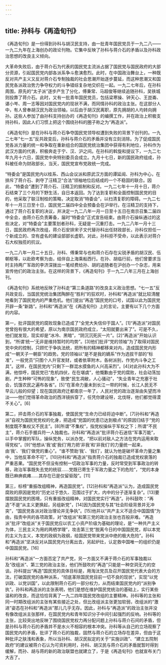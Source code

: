 ```yaml
---
---
---
```

title: 孙科与《再造旬刊》
---




《再造旬刊》是一份得到孙科与胡汉民支持，由一批青年国民党员于一九二八——一九二九年在上海创办的政论刊物。它集中反映了孙科与蒋介石的矛盾以及孙科政治思想的改良主义倾向。

大革命失败后，由于蒋介石为代表的国民党主流派占据了国民党与国民政府的大部分资源，引起国民党内部各派系争斗愈演愈烈。此时，在中国政治舞台上，一种既反对共产主义又反对蒋介石专制独裁的社会思潮开始逐步蔓延，而这种思潮又和国民党各派政治势力争夺权力的斗争错综复杂地交织在一起。一九二七年后，在孙科周围，原先的“太子派”逐步产生了分化，傅秉常、马超俊等继续追随孙科，吴铁城则投靠了蒋介石。此时，又有一批青年国民党员，包括梁寒操、钟天心、王崑崙、谌小岑、周一志等因对国民党内的现状不满，而同情孙科的政治主张。在这部分人中，有人曾奉胡汉民为政治领袖，以后由于胡汉民离职，原先拥胡的人均转向拥孙。这些人参加了由孙科支持创办的《再造旬刊》的编撰工作，并在政治上积极支持孙科，因此人们习惯上把这个围绕孙科的圈子称之为“再造派”。

《再造旬刊》是在孙科与蒋介石争夺国民党领导权遭到失败的背景下创刊的。一九二七年“七一五”反共政变后，孙科与蒋介石的矛盾并没有立刻消除。为了促成国民党各派力量的统一和争取在重新组合的国民党统治集团中获得有利地位，孙科作为武汉方面的代表，积极奔走于宁、汉、沪之间。在孙科的斡旋和提议下，一九二七年九月十六日，国民党中央特别委员会成立。九月十七日，新的国民政府组成，孙科被任命为财政部长，当天，国民党宣布党政统一完成。

“特委会”是国民党内以桂系、西山会议派和原武汉方面的谭延闿、孙科为中心，在排斥了蒋介石、剥夺了汪精卫“合法”领袖地位后结成的一个不稳固的联合。因此，“特委会”遭到了蒋介石、汪精卫的抵制和反对。一九二七年十一月十日，蒋介石结束了三个月的下野生活，自日本返回。为了达到复职和全面控制国民党的目的，他采取了联汪制桂的策略，决定取消“特委会”，以扫清复职的障碍。一九二七年十一月三日至十日，国民党二届四中全会预备会在沪举行。在汪精卫的支持下，通过了蒋介石复职的决议，并决定一九二八年一月一日至十五日在南京召集二届四中全会，由蒋介石负责筹备，届时“特委会”正式宣告结束。由蒋介石操纵通过的这些决定，对“特委会”主要策划者孙科，无疑是一沉重打击。一九二八年一月十三日，国民政府再次改组，蒋介石安排宋子文代替孙科出任财政部长，孙科仅担任一个新成立的、空有虚名的建设部部长虚职。对此，孙科拒不受命，以此表示对蒋介石大权独揽的抗议。

一九二八年一月二十五日，孙科、傅秉常与也和蒋介石存在尖锐矛盾的胡汉民、伍朝枢等，以赴欧考察为由，结伴自上海乘船西行。在孙、胡临行前，他们曾要求当时主持两广军政的李济深拨出一笔经费给孙、胡的追随者在沪创办一个杂志，用来宣传他们的政治主张。在这样的背景下，《再造旬刊》于一九二八年三月在上海创刊。

《再造旬刊》系统地反映了孙科走“第三条道路”的改良主义政治思想。“七一五”反共政变后，当国民党统治集团陶醉在“胜利”的狂欢时，孙科和“再造派”就比较清醒地看到了国民党内的严重危机。他们提出“再造”国民党的口号，试国以此为国民党开辟一条“新路”。孙科和“再造派”在《再造旬刊》上的言论，主要有以下几个方面的内容。

第一，批评国民党的腐败现象已造成了“全党大失信仰于国人”。[1]“再造派”对国民党曾抱有很大的希望，原以为南京国民政府成立，“太阳就要出来了”。可是不久，他们就发现，现实却是“冰冷、黑暗”，“阴沉沉死灰一片”。[2]“再造派”开始认识到，“所谓‘统一’无非是维持暂时的均势”。[3]他们批评“党的领袖”为了取得对国民党中央的控制，只顾忙于争执法统，把所有的精神都移来对内，造成国民党内形成“一朝天子一朝臣”的趋势。党的领袖以“是不是我的嫡系”作为选拔干部的“标准”，一般党员“只图个人升官发财，或者依草附木，各树派别，作党内斗争之工具”。这样，在国民党内“只剩下一群混水摸鱼的人兴高采烈”。[4]对此孙科大为不满，他惊呼，国民党已“危机四伏，在在堪虞”，他慨歉由于党的腐败，社会动荡加剧，产生种种“可怖的现象”，致使“民生凋敝，人心骚动”，“失业青年之充塞于社会，饥饿农民之遍布各省”。[5]“在革命力量未到长江一带的时候，长江人民无不早云儿般的仰望；现在国民政府迁都南京一年了，人民对党的政治逐渐由失望而冷淡——他们觉得革命政治的西洋镜拆穿了，任凭你建设呀，北伐呀，他们都觉得漠不关心”。[6]

第二，抨击蒋介石的军事独裁，使国民党“生命力已经将迫中断”。[7]孙科和“再造派”自视为国民党党权的化身，把造成“党国的忧患已达到极点”的原因归结于“党的制度既不集权又不民主”。[8]所谓“不集权”，指党权操纵于军权之下；所谓“不民主”，蒋介石手握兵符一人独裁也。孙科和“再造派”批评蒋介石迷信“军事万能”，以手中掌握的军队，操纵党务，以派办党，“把以前对敌人之方法在党内运用来取得党权”。[9]“他想从‘我’或‘我们’用力把‘非我’和‘非我们’的力量统一起来，由‘我’、‘我们’做党的重心”。“谁不赞助‘我’、‘我们’，就认为他是破坏革命力量之集中，当他反革命不可”。[10]孙科和“再造派”指责蒋介石的独裁已造成党权衰落的严重恶果。“国民党不但没有控制一切政治军事的力量，反时常受到军事政治的转移，政治军事既失去党的统驭……党既已寄生于军政力量之下的危险”，“党的本身既已麻痹疯瘫……其存在已是仅留驱殻”。[11]

第三，标榜“重振改组精神，再造国民党”。[12]孙科和“再造派”认为，造成国民党腐败的原因是党的“历史过于悠久、范围过于扩大，内中的分子逐渐复杂”。[13]要摆脱国民党的困境，只有重振改组精神，对国民党实行“再造”。孙科鼓吹：“再造”不是“从主义更换起，另组新党”，[14]因为国民党与其“社会阶级背景并无冲突”，“国民党各派对政治理论并无争执”。[15]他并以“共产主义不适合中国国情”为由，指责中共的各项政策，对“改组派”和第三党的政治主张也百般非难。“再造派”批评“改组派”关于国民党应以农工小资产阶级为基础的理论，是“一种共产主义为体，三民主义为用的两栖学理”，攻击第三党“脱离今日的中国国民党，却以本党的主义为主义，本党的政纲为政纲，给国民党带来党派中绝的极大危险”。孙科和“再造派”坚决反对从国民党内分离出去，另起炉灶，认定救中国唯一的组织仍是中国国民党。[16]

孙科和“再造派”一方面否定了共产党，另一方面又不满于蒋介石的军事独裁以及“改组派”、第三党的政治主张，他们所鼓吹的“再造”只能是一种空洞无力的空谈。孙科提出“再造”国民党的具体目标是，用淘汰党员及召开国民党代表大会的方法，打破国民党的各种派系，“彻底革除国民党目前一切不良的现状”，实现“以党训政、以党训国”，以此限制蒋介石的一部分权力，从而结束国民党内的“派别争执”。孙科和再造派的主张表明，他们是想在维护国民党统治的基础上，实行某些温和的改良，而这恰恰背离了一九二四年国民党改组的主要精神。孙科等的主张和同一时期改组派的主张有某些接近之处，但比改组派主张更加软弱，改组派的“激进”姿态在孙科和“再造派”那儿几乎无存。因此，孙科与“再造派”的政治主张并没有像改组派主张那样，在国民党内和青年知识分子中间引起强烈的反响。孙科等的主张，比较突出地反映了围绕国民党权力再分配问题上孙科与蒋介石间的矛盾，但是孙科与蒋介石的矛盾并不是水火不相容的根本冲突。孙科等从自己的立场观察了国民党内的矛盾，批评了蒋介石的独裁，固然与蒋介石的立场存在差异，但由于这种批评之肤浅和表象，所以当孙科、胡汉民拟定的关于“实施训政”、“建立五院制政府”的建议被蒋介石认为可资利用时，孙科、胡汉民与蒋介石的矛盾就暂时得到缓解，而孙、胡与蒋的新的政治联盟也就建立了，于是《再造旬刊》也就宣布关门大吉了。